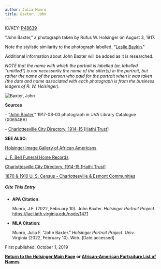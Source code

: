 ```yaml
---
author: Julia Munro
title: Baxter, John
---
```

ID/KEY: [P48639](http://juel.iath.virginia.edu/public_person?person=48639 "P48639")

"John Baxter," a photograph taken by Rufus W. Holsinger on August 3, 1917.   
  

Note the stylistic similarity to the photograph labelled, "[Leslie Baykin](http://juel.iath.virginia.edu/node/1508 "Leslie Baykin")." 

Additional information about John Baxter will be added as it is researched.

_NOTE that the name with which the portrait is labelled (or, labelled "untitled") is not necessarily the name of the sitter(s) in the portrait, but rather the name of the person who paid for the portrait when it was taken (the date and name associated with each photograph is from the business ledgers of R. W. Holsinger)._ 

![Baxter, John](https://iiif.lib.virginia.edu/iiif/uva-lib:1049532/full/1000,1337/0/default.jpg "Baxter, John")

**Sources**

\- "[John Baxter](https://search.lib.virginia.edu/catalog/uva-lib:1049532#?c=0&m=0&s=0&cv=0&xywh=-1289%2C-1%2C5375%2C3985 "Baxter, John")," 1917-08-03 photograph in UVA Library Catalogue (X06548A)   

\- [Charlottesville City Directory, 1914-15 \[Hathi Trust\]](https://catalog.hathitrust.org/Record/101954103)

**SEE ALSO**:

[Holsinger Image Gallery of African Americans](http://rwholsingerphotos.org/images.php "Holsinger Image Gallery of African Americans")

[J. F. Bell Funeral Home Records](http://www2.vcdh.virginia.edu/afam/raceandplace/perl_scripts/funeral_search.html "J. F. Bell Funeral Home Database")

[Charlottesville City Directory, 1914-15 \[Hathi Trust\]](https://catalog.hathitrust.org/Record/101954103 "Charlottesville City Directory, 1914-15") 

[1870 & 1910 U. S. Census - Charlottesville & Esmont Communities](http://www2.vcdh.virginia.edu/afam/raceandplace/census/search_both.html "1870 & 1910 U. S. Census: Charlottesville and Esmont Communities")

##### **Cite This Entry**

*   **APA Citation:**
    
    Munro, J.F. (2022, February 10). John Baxter. _Holsinger Portrait Project_. https://juel.iath.virginia.edu/node/1471
    
*   **MLA Citation:**
    
    Munro, Julia F. "John Baxter." _Holsinger Portrait Project_. Univ. Virginia (2022, February 10). Web. \[Date accessed\].
    

First published: October 1, 2019    

[**Return to the Holsinger Main Page**](http://juel.iath.virginia.edu/node/980) **or [African-American Portraiture List of Names](http://juel.iath.virginia.edu/node/996)**